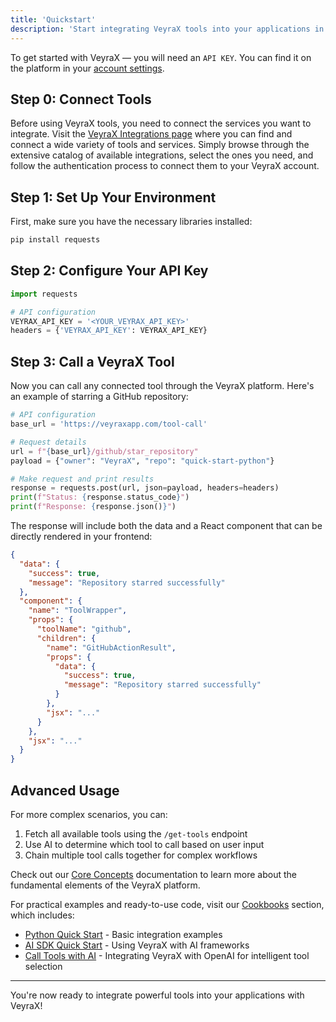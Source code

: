 ```yaml
---
title: 'Quickstart'
description: 'Start integrating VeyraX tools into your applications in minutes'
---
```


To get started with VeyraX — you will need an `API KEY`. You can find it on the platform in your [account settings](https://www.veyrax.com/agent/new).

## Step 0: Connect Tools

Before using VeyraX tools, you need to connect the services you want to integrate. Visit the [VeyraX Integrations page](https://www.veyrax.com/integrations) where you can find and connect a wide variety of tools and services. Simply browse through the extensive catalog of available integrations, select the ones you need, and follow the authentication process to connect them to your VeyraX account.

## Step 1: Set Up Your Environment

First, make sure you have the necessary libraries installed:

```bash
pip install requests
```

## Step 2: Configure Your API Key

```python
import requests

# API configuration
VEYRAX_API_KEY = '<YOUR_VEYRAX_API_KEY>'
headers = {'VEYRAX_API_KEY': VEYRAX_API_KEY}
```

## Step 3: Call a VeyraX Tool

Now you can call any connected tool through the VeyraX platform. Here's an example of starring a GitHub repository:

```python
# API configuration
base_url = 'https://veyraxapp.com/tool-call'

# Request details
url = f"{base_url}/github/star_repository"
payload = {"owner": "VeyraX", "repo": "quick-start-python"}

# Make request and print results
response = requests.post(url, json=payload, headers=headers)
print(f"Status: {response.status_code}")
print(f"Response: {response.json()}")
```

The response will include both the data and a React component that can be directly rendered in your frontend:

```json
{
  "data": {
    "success": true,
    "message": "Repository starred successfully"
  },
  "component": {
    "name": "ToolWrapper",
    "props": {
      "toolName": "github",
      "children": {
        "name": "GitHubActionResult",
        "props": {
          "data": {
            "success": true,
            "message": "Repository starred successfully"
          }
        },
        "jsx": "..."
      }
    },
    "jsx": "..."
  }
}
```

## Advanced Usage

For more complex scenarios, you can:

1. Fetch all available tools using the `/get-tools` endpoint
2. Use AI to determine which tool to call based on user input
3. Chain multiple tool calls together for complex workflows

Check out our [Core Concepts](/core-concept) documentation to learn more about the fundamental elements of the VeyraX platform.

For practical examples and ready-to-use code, visit our [Cookbooks](/python-quick-start) section, which includes:
- [Python Quick Start](/python-quick-start) - Basic integration examples
- [AI SDK Quick Start](/aisdk-quick-start) - Using VeyraX with AI frameworks
- [Call Tools with AI](/call_tools_with_ai) - Integrating VeyraX with OpenAI for intelligent tool selection

---

You're now ready to integrate powerful tools into your applications with VeyraX!
